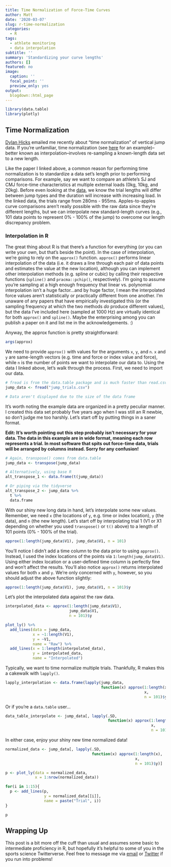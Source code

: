 ```yaml
---
title: Time Normalization of Force-Time Curves
author: Matt
date: '2020-03-07'
slug: r-time-normalization
categories:
  - R
tags:
  - athlete monitoring
  - data interpolation
subtitle: ''
summary: 'Standardizing your curve lengths'
authors: []
featured: no
image:
  caption: ''
  focal_point: ''
  preview_only: yes
output:
  blogdown::html_page
---
```


```r
library(data.table)
library(plotly)
```

## Time Normalization

[Dylan Hicks](https://twitter.com/DylHicks){target="_blank"} emailed me recently about "time normalization" of vertical jump data. If you're unfamiliar, time normalization (see [here](https://www.researchgate.net/publication/286907617_Force-time_curve_comparison_between_weightlifting_derivatives){target="_blank"} for an example)--better known as interpolation--involves re-sampling a known-length data set to a new length. 

Like the paper I linked above, a common reason for performing time normalization is to standardize a data set's length prior to performing comparisons. For example, say we want to compare an athlete's SJ and CMJ force-time characteristics at multiple external loads (0kg, 10kg, and 20kg). Before even looking at the [data](jump_trials.csv), we know the trial lengths will differ between jump types and the duration will increase with increasing load. In the linked data, the trials range from 280ms - 955ms. Apples-to-apples curve comparisons aren't really possible with the raw data since they're different lengths, but we can interpolate new standard-length curves (e.g., 101 data points to represent 0% - 100% of the jump) to overcome our length discrepancy problem.

### Interpolation in R

The great thing about R is that there's a function for everything (or you can write your own, but that's beside the point). In the case of interpolation, we're going to rely on the `approx()` function. `approx()` performs linear interpolation of the data (i.e. it draws a line through each pair of data points and estimates the value at the new location), although you can implement other interpolation methods (e.g. spline or cubic) by calling their respective functions (`spline()` and `pracma::pchip()`, respectively). I'm going to assume you're sampling at a high enough frequency that linear vs. polynomial interpolation isn't a huge factor...and by huge factor, I mean the interpolated force values aren't statistically or practically different from one another. I'm unaware of any papers that have empirically investigated this (or the sampling frequency at which the two methods *do* produce different values), but the data I've included here (sampled at 1000 Hz) are virtually identical for both `approx()` and `spline()`. Maybe the enterprising among you can publish a paper on it and list me in the acknowledgements. :)

Anyway, the approx function is pretty straightforward:
```r
args(approx)
```

We need to provide `approx()` with values for the arguments `x`, `y`, and `n`. `x` and `y` are same-length vectors (e.g. time and force or index value and force), while `n` is the number of points we want to interpolate our data to. Using the data I linked above, let's walk through the process. First, we need to import our data.
```r
# fread is from the data.table package and is much faster than read.csv when reading large amounts of data
jump_data <- fread("jump_trials.csv")

# Data aren't displayed due to the size of the data frame
```

It's worth noting the example data are organized in a pretty peculiar manner. I created this data set probably five years ago when I was still an R newbie, so don't judge me too harshly. Let's start off by putting things in a saner format.

**Edit: It's worth pointing out this step probably isn't necessary for your data. The data in this example are in wide format, meaning each row represents a trial. In most software that spits out force-time data, trials will be arranged by columns instead. Sorry for any confusion!**

```r
# Again, transpose() comes from data.table
jump_data <- transpose(jump_data)

# Alternatively, using base R
alt_transpose_1 <- data.frame(t(jump_data))

# Or piping via the tidyverse
alt_transpose_2 <- jump_data %>%
  t %>%
  data.frame
```

With our shiny new long data in hand, let's interpolate some new values. Remember, we need `x` (the locations of `y`, e.g. time or index location), `y` (the data), and `n` (the new length). Let's start off by interpolating trial 1 (V1 or X1 depending on whether you used `transpose()` or `t()` above) to a length of 101 points (0% - 100% of the trial).

```r
approx(1:length(jump_data$V1), jump_data$V1, n = 101)
```

You'll notice I didn't add a time column to the data prior to using `approx()`. Instead, I used the index locations of the points via `1:length(jump_data$V1)`. Using either index location or a user-defined time column is perfectly fine and won't affect the results. You'll also notice `approx()` returns interpolated values for both `x` and `y`. We're only concerned with `y`, however, so you should adjust the above function slightly:

```r
approx(1:length(jump_data$V1), jump_data$V1, n = 101)$y
```

Let's plot the interpolated data against the raw data.
```r
interpolated_data <- approx(1:length(jump_data$V1), 
                            jump_data$V1, 
                            n = 101)$y

plot_ly() %>%
  add_lines(data = jump_data,
            x = ~1:length(V1),
            y = ~V1,
            name = "Raw") %>%
  add_lines(x = 1:length(interpolated_data),
            y = interpolated_data,
            name = "Interpolated")
```

Typically, we want to time normalize multiple trials. Thankfully, R makes this a cakewalk with `lapply()`.

```r
lapply_interpolation <- data.frame(lapply(jump_data,
                                          function(x) approx(1:length(x),
                                                             x,
                                                             n = 101)$y))
```

Or if you're a `data.table` user...
```r
data_table_interpolate <- jump_data[, lapply(.SD,
                                             function(x) approx(1:length(x),
                                                                x,
                                                                n = 101)$y)]
```

In either case, enjoy your shiny new time normalized data!
```r
normalized_data <- jump_data[, lapply(.SD,
                                      function(x) approx(1:length(x),
                                                         x,
                                                         n = 101)$y)]

p <- plot_ly(data = normalized_data,
             x = 1:nrow(normalized_data))

for(i in 1:15){
  p <- add_lines(p,
                 y = normalized_data[[i]],
                 name = paste("Trial", i))
}

p
```

## Wrapping Up
This post is a bit more off the cuff than usual and assumes some basic to intermediate proficiency in R, but hopefully it's helpful to some of you in the sports science Twitterverse. Feel free to message me via [email](mailto:samsperformancetraining@gmail.com) or [Twitter](https://twitter.com/DrMattSams) if you run into problems!